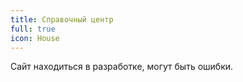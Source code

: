 ```yaml
---
title: Справочный центр
full: true
icon: House
---
```


 
<MainHeader header="Общие категории" description="Здесь Вы можете найти любую информацию о сервере Dream и его системах" />

<Cards>
  <CustomCard
    icon={"⚙️"}
    href="/system"
    title="Системные требования"
    description="Проверьте подходит ли ваш компьютер для игры на нашем сервере"
  />
  <CustomCard
    icon={"🖥️"}
    href="/play"
    title="Как начать играть"
    description="Подробный гайд о том как начать играть на нашем проекте"
  />
  <CustomCard
    icon={"📚"}
    href="/rules"
    title="Правила"
    description="Незнание не освобождает от ответственности"
  />
  <CustomCard
    icon={"🚫"}
    href="/errors"
    title="Ошибки с игрой"
    description="На 90% ошибок мы знаем ответ"
  />
</Cards>

<Callout type="error">Сайт находиться в разработке, могут быть ошибки.</Callout>

